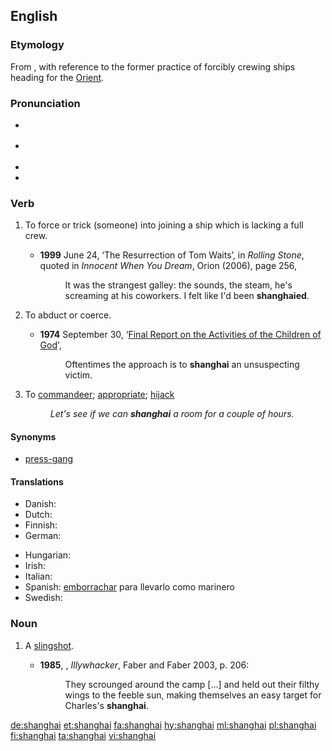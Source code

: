 {{was wotd|2008|April|23}}
{{also|Shanghai}}
==English==

===Etymology===
From {{etyl|zh|en}} {{m|zh|上海||Shanghai|tr=Shànghǎi}}, with reference to the former practice of forcibly crewing ships heading for the [[Orient]].

===Pronunciation===
* {{a|UK}} {{IPA|/ˌʃaŋˈhaɪ/|lang=en}}
* {{a|US}} {{IPA|/ˈʃeɪŋ.haɪ/|/ˌʃeɪŋˈhaɪ/|lang=en}}
* {{audio|en-us-shanghai.ogg|Audio (US)|lang=en}}
* {{rhymes|aɪ|lang=en}}

===Verb===
{{en-verb}}

# {{context|transitive|lang=en}} To force or trick (someone) into joining a ship which is lacking a full crew.
#* '''1999''' June 24, ‘The Resurrection of Tom Waits’, in ''Rolling Stone'', quoted in ''Innocent When You Dream'', Orion (2006), page 256,
#*: It was the strangest galley: the sounds, the steam, he's screaming at his coworkers.  I felt like I'd been '''shanghaied'''.
# {{context|transitive|lang=en}} To abduct or coerce.
#* '''1974''' September 30, ‘[http://www.xfamily.org/index.php/Final_Report_on_the_Activities_of_the_Children_of_God#4._Attitude_Toward_Education Final Report on the Activities of the Children of God]',
#*:  Oftentimes the approach is to '''shanghai''' an unsuspecting victim. 
# {{context|transitive|lang=en}} To [[commandeer]]; [[appropriate]]; [[hijack]]
#: ''Let's see if we can '''shanghai''' a room for a couple of hours.''

====Synonyms====
* {{sense|force or trick someone into joining a ship; abduct or coerce}} [[press-gang]]

====Translations====
{{trans-top|to force or trick into joining a ship}}
* Danish: {{t|da|shanghaje}}
* Dutch: {{t|nl|sjanghaaien}}
* Finnish: {{t|fi|shanghaijata}}
* German: {{t+|de|schanghaien}}
{{trans-mid}}
* Hungarian: {{t+|hu|elrabol}}
* Irish: {{t|ga|shanghai-áil}}
* Italian: {{t|it|arruolare a forza}}
* Spanish: [[emborrachar]] para llevarlo como marinero
* Swedish: {{t+|sv|sjanghaja}}
{{trans-bottom}}

===Noun===
{{en-noun}}

# {{context|AU|NZ|lang=en}} A [[slingshot]].
#*'''1985''', {{w|Peter Carey}}, ''Illywhacker'', Faber and Faber 2003, p. 206:
#*:They scrounged around the camp […] and held out their filthy wings to the feeble sun, making themselves an easy target for Charles's '''shanghai'''.

[[de:shanghai]]
[[et:shanghai]]
[[fa:shanghai]]
[[hy:shanghai]]
[[ml:shanghai]]
[[pl:shanghai]]
[[fi:shanghai]]
[[ta:shanghai]]
[[vi:shanghai]]